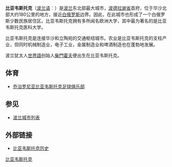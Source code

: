 {{noteTA
|1=zh-tw:比亞維斯托克; zh-cn:比亚韦斯托克;
}}
{{coord|53|08|N|23|09|E|region:PL_type:city|display=title}}
{{Infobox City
|name=比亚韦斯托克
|native_name          = Białystok
|image_skyline          = Białystok.jpg
|imagesize              = 300px
|image_caption = 比亚韦斯托克
|image_flag             = POL Białystok flag.svg
|image_shield           = POL Białystok COA.svg
|pushpin_map            = Poland 
|pushpin_label_position = left
|subdivision_type       = [[国家|国家]]
|subdivision_name       = [[波兰|波兰]]
|subdivision_type1      = 省
|subdivision_name1      = [[波德拉谢省|波德拉谢省]] 
|leader_title           = 市长
|leader_name            = Tadeusz Truskolaski
|established_title      = 建立
|established_date       = 14世纪
|area_magnitude         = 
|area_footnotes         =
|area_total             = 102
|area_land              = 
|area_water             = 
|TotalArea_sq_mi        = 
|LandArea_sq_mi         = 
|WaterArea_sq_mi        = 
|area_water_percent     = 
|area_urban             = 
|UrbanArea_sq_mi        = 
|area_metro             = 
|MetroArea_sq_mi        = 
|population_as_of       = 2006年
|population_total       = 295,000
|population_density     = 3,102.12
|population_metro       = 420,000
|timezone               = [[中部欧洲时间|CET]]
|utc_offset             = +1
|timezone_DST           = [[欧洲中部夏令时间|CEST]]
|utc_offset_DST         = +2
|latd=53 |latm=07 |lats= |latNS=N
|longd=23 |longm=10 |longs= |longEW=E
|elevation              = 120
|elevation_ft           = 
|postal_code_type       = 邮政编码
|postal_code            = 15-001
|area_code              = +48 85
|website                = [http://www.bialystok.pl/ www.bialystok.pl]
}}
'''比亚韦斯托克'''（[[波兰语|波兰语]]：'''{{lang|pl|Białystok}}'''）是[[波兰|波兰]]东北部最大城市，[[波德拉谢省|波德拉谢省]]首府，位于华沙北部大约180公里的地方，接近[[白俄罗斯|白俄罗斯]]边界。因此，在此城市也形成了一个白俄罗斯少数民族居住区。比亚韦斯托克拥有多所闻名欧洲大学，其中最为著名的是比亚韦斯托克医科大学。

比亚韦斯托克是连接华沙和立陶宛的交通枢纽城市。农业是比亚韦斯托克的支柱产业，但同时机械制造业，电子工业，金属制造业和啤酒制造也在蓬勃地发展。

波兰犹太人[[世界语|世界語]]创始人[[柴门霍夫|柴門霍夫]]便出生在比亚韦斯托克。

== 体育 ==
* [[乔治罗尼亚比亚韦斯托克足球俱乐部|乔治罗尼亚比亚韦斯托克足球俱乐部]]

== 参见 ==
* [[波兰城市列表|波兰城市列表]]

== 外部链接 ==
{{commons|Białystok|比亚韦斯托克}}
* [http://www.bialystoker.org/bialystok.htm 比亚韦斯托克历史] {{Wayback|url=http://www.bialystoker.org/bialystok.htm |date=20210211184944 }}

{{波蘭行政區劃}}
{{Authority control}}

{{DEFAULTSORT:Białystok}}
[[Category:比亚韦斯托克|]]